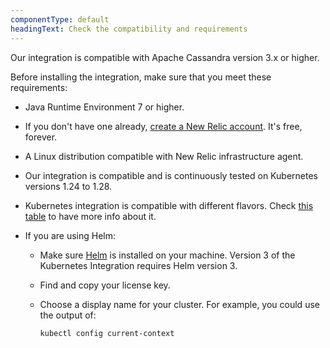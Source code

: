 ```yaml
---
componentType: default
headingText: Check the compatibility and requirements
---
```


Our integration is compatible with Apache Cassandra version 3.x or higher.

Before installing the integration, make sure that you meet these requirements:

* Java Runtime Environment 7 or higher.
* If you don't have one already, [create a New Relic account](https://newrelic.com/signup). It's free, forever.
* A Linux distribution compatible with New Relic infrastructure agent.
* Our integration is compatible and is continuously tested on Kubernetes versions 1.24 to 1.28.
* Kubernetes integration is compatible with different flavors. Check [this table](/docs/kubernetes-pixie/kubernetes-integration/get-started/kubernetes-integration-compatibility-requirements/) to have more info about it.
* If you are using Helm:

    - Make sure [Helm](https://github.com/helm/helm#install) is installed on your machine. Version 3 of the Kubernetes Integration requires Helm version 3.

    - Find and copy your license key.

    - Choose a display name for your cluster. For example, you could use the output of:

        ```shell
        kubectl config current-context
        ```



